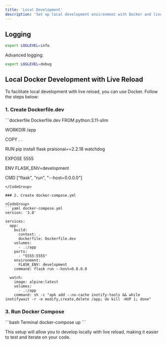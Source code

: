 ```yaml
---
title: 'Local Development'
description: 'Set up local development environment with Docker and live reload'
---
```


## Logging
```bash
export LOGLEVEL=info
```

Advanced logging:
```bash
export LOGLEVEL=debug
```

## Local Docker Development with Live Reload

To facilitate local development with live reload, you can use Docker. Follow the steps below:

### 1. Create Dockerfile.dev

<CodeGroup>
```dockerfile Dockerfile.dev
FROM python:3.11-slim

WORKDIR /app

COPY . .

RUN pip install flask praisonai==2.2.18 watchdog

EXPOSE 5555

ENV FLASK_ENV=development

CMD ["flask", "run", "--host=0.0.0.0"]
```
</CodeGroup>

### 2. Create docker-compose.yml

<CodeGroup>
```yaml docker-compose.yml
version: '3.8'

services:
  app:
    build:
      context: .
      dockerfile: Dockerfile.dev
    volumes:
      - .:/app
    ports:
      - "5555:5555"
    environment:
      FLASK_ENV: development
    command: flask run --host=0.0.0.0

  watch:
    image: alpine:latest
    volumes:
      - .:/app
    command: sh -c "apk add --no-cache inotify-tools && while inotifywait -r -e modify,create,delete /app; do kill -HUP 1; done"
```
</CodeGroup>

### 3. Run Docker Compose

<CodeGroup>
```bash Terminal
docker-compose up
```
</CodeGroup>

This setup will allow you to develop locally with live reload, making it easier to test and iterate on your code.
